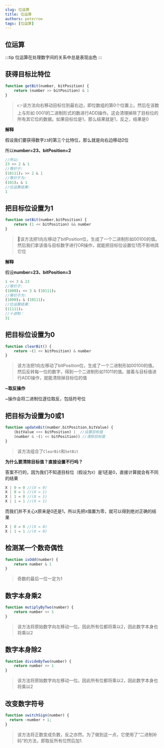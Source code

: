 ```yaml
---
slug: 位运算
title: 位运算
authors: peterroe
tags: [位运算]
---
```



## 位运算

:::tip
位运算在处理数字间的关系中总是表现出色
:::

## 获得目标比特位

```javascript
function getBit(number, bitPosition) {
    return (number >> bitPosition) & 1
}
```
>:point_right:该方法向右移动目标位到最右边，即位数组的第0个位置上。然后在该数上与形如 0001的二进制形式的数进行ADD操作。这会清理掉除了目标位的所有其它位的数据。如果目标位是1，那么结果就是1，反之，结果是0

**解释**

假设我们要获得数字`23`的第三个比特位，那么就是向右边移动2位

所以**number=23、bitPosition=2**

```js
//所以:
23 >> 2 & 1
//等价于:
(10111)₂ >> 2 & 1
//等价于为:
(101)₂ & 1
//位运算结果:
1
```
## 把目标位设置为1

```js
function setBit(number,bitPosition) {
    return (1 << bitPosition) && number
}
```
>:dart:该方法把1向左移动了bitPosition位，生成了一个二进制形如00100的值。然后我们拿该值与目标数字进行OR操作，就能把目标位设置位1而不影响其它位

**解释**

假设**number=23、bitPosition=3**

```js
1 << 3 & 23
//等价于:
(1000)₂ << 3 & (10111)₂
//等价于为:
(1000)₂ & (10111)₂
//位运算结果:
(11111)₂
//十进制：
31
```

## 把目标位设置为0

```js
function clearBit() {
    return ~(1 << bitPosition) & number
}
```
>该方法把1向左移动了bitPosition位，生成了一个二进制形如00100的值。然后反转每一位的数字，得到一个二进制形如11011的值。接着与目标值进行ADD操作，就能清除掉目标位的值

**~取反操作**

~操作会将二进制位逐位取反，包括符号位

## 把目标为设置为0或1

```js
function updateBit(number,bitPosition,bitValue) {
    (bitValue <<< bitPosition) |  //设置目标值
    (number & ~(1 << bitPosition)) //清除目标值
}
```

>该方法组合了`ClearBit`和`SetBit`

**为什么要清除目标值？直接设置不行吗？**

答案不行的，因为我们不知道目标位（假设为`X`）是1还是0，直接计算就会有不同的结果
```js
X | 0 = 0 //(X = 0)
X | 0 = 1 //(X = 1)
X | 1 = 0 //(X = 1)
X | 1 = 1 //(X = 1)
```
而我们并不关心`X`原来是0还是1，所以先把`X`值置为零，就可以得到绝对正确的结果
```js
X | 0 = 0 //(X = 0)
X | 1 = 1 //(X = 0)
```

## 检测某一个数奇偶性
```js
function isOdd(number) {
    return number & 1
}
```
>奇数的最后一位一定为1

## 数字本身乘2
```js
function mutiplyByTwo(number) {
    return number << 1
}
```

>该方法将原始数字向左移动一位。因此所有位都将乘以2，因此数字本身也将乘以2

## 数字本身除2
```js
function divideByTwo(number) {
    return number >> 1
}
```

>该方法将原始数字向左移动一位。因此所有位都将乘以2，因此数字本身也将乘以2

## 改变数字符号
```js
function switchSign(number) {
  return ~number + 1;
}

```
>该方法将正数变成负数，反之亦然。为了做到这一点，它使用了“二进制补码”的方法，即取反所有位然后加1.